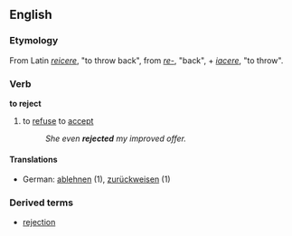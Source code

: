 ==English==
===Etymology===
From Latin ''[[reicere]]'', "to throw back", from ''[[re-#Latin|re-]]'', "back", + ''[[iacere]]'', "to throw".
===Verb===
'''to reject'''
# to [[refuse]] to [[accept]]
#:''She even '''rejected''' my improved offer.''
====Translations====
*German: [[ablehnen]] (1), [[zurückweisen]] (1)
===Derived terms===
*[[rejection]]